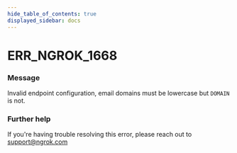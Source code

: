 ```yaml
---
hide_table_of_contents: true
displayed_sidebar: docs
---
```



# ERR_NGROK_1668

### Message

Invalid endpoint configuration, email domains must be lowercase but `DOMAIN` is not.

### Further help

If you're having trouble resolving this error, please reach out to [support@ngrok.com](mailto:support@ngrok.com?subject=Help%20with%20ERR_NGROK_1668)

<ErrorDetails error="err_ngrok_1668" />
